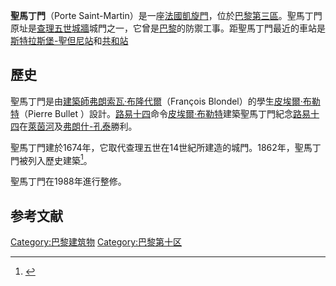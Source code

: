 {{Infobox building
|name = 聖馬丁門
|native_name =
|image = [[File:Porte_Saint-Martin,_Paris_8_June_2014.jpg|350px]]
|caption = 
|former_names =
|alternate_names = 
|map_type =
|building_type = [[凯旋门|凯旋门]]
|architectural_style = 
|structural_system =
|cost =
|location = {{FRA}}[[巴黎|巴黎]]
|client =
|owner =
|current_tenants =
|landlord =
|coordinates = 
|altitude =
|start_date = 1674年
|completion_date =
|inauguration_date = 
|demolition_date =
|height = {{Convert|18|m|ft|0|abbr=on}}
|diameter =
|other_dimensions = 
|floor_count =
|floor_area =
|main_contractor =
|architect = [[皮埃爾·布勒特|皮埃爾·布勒特]]
|structural_engineer =
|services_engineer =
|civil_engineer =
|other_designers =
|quantity_surveyor =
|awards =
|references =
}}

'''聖馬丁門'''（Porte Saint-Martin）是一座[[法國|法國]][[凱旋門|凱旋門]]，位於[[巴黎第三區|巴黎第三區]]。聖馬丁門原址是[[查理五世城牆|查理五世城牆]]城門之一，它曾是[[巴黎|巴黎]]的防禦工事。距聖馬丁門最近的車站是[[斯特拉斯堡-聖但尼站|斯特拉斯堡-聖但尼站]]和[[共和站_(巴黎地鐵)|共和站]]

==歷史==
聖馬丁門是由[[建築師|建築師]][[弗朗索瓦·布隆代爾|弗朗索瓦·布隆代爾]]（François Blondel）的學生[[皮埃爾·布勒特|皮埃爾·布勒特]]（Pierre Bullet ）設計。[[路易十四|路易十四]]命令[[皮埃爾·布勒特|皮埃爾·布勒特]]建築聖馬丁門紀念[[路易十四|路易十四]]在[[萊茵河|萊茵河]]及[[弗朗什-孔泰|弗朗什-孔泰]]勝利。

聖馬丁門建於1674年，它取代查理五世在14世紀所建造的城門。1862年，聖馬丁門被列入歷史建築<ref>{{Base Mérimée|PA00086513}}</ref>。

聖馬丁門在1988年進行整修。

== 参考文献 ==
{{Reflist}}
{{巴黎名胜}}
[[Category:巴黎建筑物|Category:巴黎建筑物]]
[[Category:巴黎第十区|Category:巴黎第十区]]